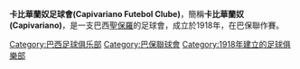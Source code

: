 {{expand|time=2015-03-29T15:42:28+00:00}}
{{unreferenced|time=2015-03-29T15:42:28+00:00}}
{{Infobox football club
| clubname      = 卡比華蘭奴<br />Capivariano
| image         = 
| caption       = 
| fullname      = Capivariano Futebol Clube
| nickname      = ''Leão da Sorocabana''
| founded       = {{Start date and years ago|mf=yes|1918|10|12|p=y}}
| dissolved     = 
| ground        = [[干拿傑球場|干拿傑球場]]
| capacity      = 10,723
| owntitle      = 
| owner         = 
| manager       = 
| league        = 
| season        = 
| position      = 
| website       = 
| kit_alt1      = 
| pattern_la1   = _inter11h
| pattern_b1    = _inter11h
| pattern_ra1   = _inter11h
| pattern_sh1   = _red_stripes
| pattern_so1   = _inter11h
| leftarm1      = FF0000
| body1         = FF0000
| rightarm1     = FF0000
| shorts1       = FFFFFF
| socks1        = FF0000
| kit_alt2      = 
| pattern_la2   = _redborder
| pattern_b2    = _inter11a
| pattern_ra2   = _redborder
| pattern_sh2   = _white_stripes
| pattern_so2   = _inter11a
| leftarm2      = FFFFFF
| body2         = FFFFFF
| rightarm2     = FFFFFF
| shorts2       = FF0000
| socks2        = FFFFFF
| kit_alt3      = 
| pattern_la3   = 
| pattern_b3    = _red_stripes
| pattern_ra3   = 
| pattern_sh3   = 
| pattern_so3   = 
| pattern_name3 = Third
| leftarm3      = FF0000
| body3         = FFFFFF
| rightarm3     = FF0000
| shorts3       = FF0000
| socks3        = FF0000
| American      = true
}}
'''卡比華蘭奴足球會(Capivariano Futebol Clube)'''，簡稱'''卡比華蘭奴(Capivariano)'''，是一支巴西[[聖保羅|聖保羅]]的足球會，成立於1918年，在巴保聯作賽。
{{fc-stub}}
{{巴保聯}}

{{DEFAULTSORT:Capivariano }}
[[Category:巴西足球俱乐部|Category:巴西足球俱乐部]]
[[Category:巴保聯球會|Category:巴保聯球會]]
[[Category:1918年建立的足球俱樂部|Category:1918年建立的足球俱樂部]]